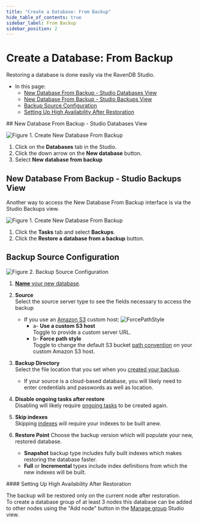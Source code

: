 ```yaml
---
title: "Create a Database: From Backup"
hide_table_of_contents: true
sidebar_label: From Backup
sidebar_position: 2
---
```



# Create a Database: From Backup
<Admonition type="note" title="Note">

Restoring a database is done easily via the RavenDB Studio. 

* In this page:  
  * [New Database From Backup - Studio Databases View](../../../studio/database/create-new-database/from-backup.mdx#new-database-from-backup---studio-databases-view)  
  * [New Database From Backup - Studio Backups View](../../../studio/database/create-new-database/from-backup.mdx#new-database-from-backup---studio-backups-view)  
  * [Backup Source Configuration](../../../studio/database/create-new-database/from-backup.mdx#backup-source-configuration)  
  * [Setting Up High Availability After Restoration](../../../studio/database/create-new-database/from-backup.mdx#setting-up-high-availability-after-restoration)

</Admonition>
## New Database From Backup - Studio Databases View

![Figure 1. Create New Database From Backup](./assets/new-database-from-backup-1.png)

 1. Click on the **Databases** tab in the Studio.  
 2. Click the down arrow on the **New database** button.  
 3. Select **New database from backup**  



## New Database From Backup - Studio Backups View
Another way to access the New Database From Backup interface is via the Studio Backups view.

![Figure 1. Create New Database From Backup](./assets/backup-task-view1.png)

1. Click the **Tasks** tab and select **Backups**.
2. Click the **Restore a database from a backup** button.



## Backup Source Configuration

![Figure 2. Backup Source Configuration](./assets/new-database-from-backup-2.png)

1. [**Name** your new database](../../../studio/database/create-new-database/general-flow.mdx#2-database-name).  

2. **Source**  
   Select the source server type to see the fields necessary to access the backup
   * If you use an [Amazon S3](https://aws.amazon.com/s3/) custom host:
     ![ForcePathStyle](./assets/studio-force-path-style.png)
      * a- **Use a custom S3 host**  
        Toggle to provide a custom server URL.  
      * b- **Force path style**  
        Toggle to change the default S3 bucket [path convention](https://aws.amazon.com/blogs/aws/amazon-s3-path-deprecation-plan-the-rest-of-the-story/) on your custom Amazon S3 host.  


3. **Backup Directory**  
   Select the file location that you set when you [created your backup](../../../studio/database/tasks/backup-task.mdx).  
    * If your source is a cloud-based database, you will likely need to enter credentials and passwords as well as location.  

4. **Disable ongoing tasks after restore**  
   Disabling will likely require [ongoing tasks](../../../studio/database/tasks/ongoing-tasks/general-info.mdx) to be created again.  

5. **Skip indexes**  
   Skipping [indexes](../../../indexes/what-are-indexes.mdx) will require your indexes to be built anew.  

6. **Restore Point** 
   Choose the backup version which will populate your new, restored database.  
   * **Snapshot** backup type includes fully built indexes which makes restoring the database faster.  
   * **Full** or **Incremental** types include index definitions from which the new indexes will be built.  
   
<Admonition type="note" title="Note">
#### Setting Up High Availability After Restoration 

The backup will be restored only on the current node after restoration.  
To create a database group of at least 3 nodes this database can be added to other nodes 
using the "Add node" button in the [Manage group](../../../studio/database/settings/manage-database-group.mdx#database-group-topology---actions) 
Studio view.

</Admonition>


